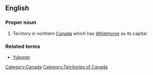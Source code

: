 ==English==
{{wikipedia|Yukon}}
===Proper noun===
{{en-proper noun|sg=[[Yukon]] [[territory|Territory]]}}

#Territory in northern [[Canada]] which has [[Whitehorse]] as its capital.

===Related terms===
*[[Yukoner]]

[[Category:Canada]]
[[Category:Territories of Canada]]
